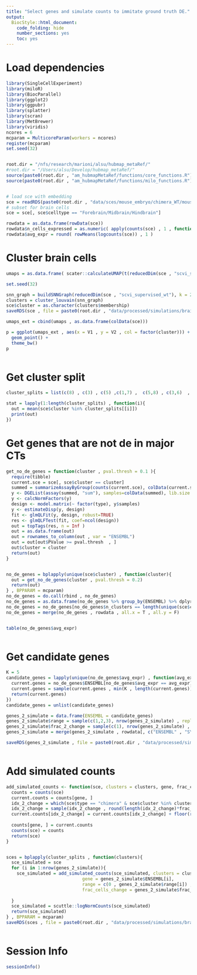 ```yaml
---
title: "Select genes and simulate counts to immitate ground truth DE."
output:
  BiocStyle::html_document:
    code_folding: hide
    number_sections: yes
    toc: yes  
---
```

# Load dependencies

```r


library(SingleCellExperiment)
library(miloR)
library(BiocParallel)
library(ggplot2)
library(ggpubr)
library(splatter)
library(scran)
library(MetBrewer)
library(viridis)
ncores = 6
mcparam = MulticoreParam(workers = ncores)
register(mcparam)
set.seed(32)


root.dir = "/nfs/research/marioni/alsu/hubmap_metaRef/"
#root.dir = "/Users/alsu/Develop/hubmap_metaRef/"
source(paste0(root.dir , "am_hubmapMetaRef/functions/core_functions.R"))
source(paste0(root.dir , "am_hubmapMetaRef/functions/milo_functions.R"))


# load sce with embedding
sce = readRDS(paste0(root.dir , "data/sces/mouse_embryo/chimera_WT/mouse_embryo_wt_chimera.Rds"))
# subset for brain cells
sce = sce[, sce$celltype == "Forebrain/Midbrain/Hindbrain"]

rowdata = as.data.frame(rowData(sce))
rowdata$n_cells_expressed = as.numeric( apply(counts(sce) , 1 , function(x) sum(x > 0)) )
rowdata$avg_expr = round( rowMeans(logcounts(sce)) , 1 )


```

# Cluster brain cells

```r


umaps = as.data.frame( scater::calculateUMAP(t(reducedDim(sce , "scvi_supervised_wt"))) )

set.seed(32)

snn_graph = buildSNNGraph(reducedDim(sce , "scvi_supervised_wt"), k = 20 , d = 10 , transposed = T)
clusters = cluster_louvain(snn_graph)  
sce$cluster = as.character(clusters$membership)
saveRDS(sce , file = paste0(root.dir , "data/processed/simulations/brain/sce_w_clusters.Rds"))

umaps_ext = cbind(umaps , as.data.frame(colData(sce)))

p = ggplot(umaps_ext , aes(x = V1 , y = V2 , col = factor(cluster))) +
  geom_point() +
  theme_bw()
p



```

# Get cluster split

```r

cluster_splits = list(c(8) , c(3) , c(5) ,c(1,7) ,  c(5,8) , c(3,6)  , c(3,2,6) , c(1,4,5,7) , c(1,4,5,7,2) , c(1,2,3,4,5,6,7))

stat = lapply(1:length(cluster_splits) , function(i){
  out = mean(sce$cluster %in% cluster_splits[[i]])
  print(out)
})

```

# Get genes that are not de in major CTs

```r



get_no_de_genes = function(cluster , pval.thresh = 0.1 ){
  require(tibble)
  current.sce = sce[, sce$cluster == cluster]
  summed = summarizeAssayByGroup(counts(current.sce), colData(current.sce)[,c("sample","type")])
  y <- DGEList(assay(summed, "sum"), samples=colData(summed), lib.size = colSums(assay(summed , "sum")))
  y <- calcNormFactors(y)
  design <- model.matrix(~ factor(type), y$samples)
  y <- estimateDisp(y, design)
  fit <- glmQLFit(y, design, robust=TRUE)
  res <- glmQLFTest(fit, coef=ncol(design))
  out = topTags(res, n = Inf )
  out = as.data.frame(out)
  out = rownames_to_column(out , var = "ENSEMBL")
  out = out[out$PValue >= pval.thresh  , ]
  out$cluster = cluster
  return(out)
}


no_de_genes = bplapply(unique(sce$cluster) , function(cluster){
  out = get_no_de_genes(cluster , pval.thresh = 0.2) 
  return(out)
} , BPPARAM = mcparam)
no_de_genes = do.call(rbind , no_de_genes)
no_de_genes = as.data.frame(no_de_genes %>% group_by(ENSEMBL) %>% dplyr::summarise(n_clusters = n()))
no_de_genes = no_de_genes[no_de_genes$n_clusters == length(unique(sce$cluster)) , ]
no_de_genes = merge(no_de_genes , rowdata , all.x = T , all.y = F)


table(no_de_genes$avg_expr)



```

# Get candidate genes

```r


K = 5
candidate_genes = lapply(unique(no_de_genes$avg_expr) , function(avg_expr){
  current.genes = no_de_genes$ENSEMBL[no_de_genes$avg_expr == avg_expr]
  current.genes = sample(current.genes , min(K , length(current.genes))) 
  return(current.genes)
})
candidate_genes = unlist(candidate_genes)

genes_2_simulate = data.frame(ENSEMBL = candidate_genes)
genes_2_simulate$range = sample(c(1,2,3), nrow(genes_2_simulate) , replace = T)
genes_2_simulate$frac_2_change = sample(c(1), nrow(genes_2_simulate) , replace = T)
genes_2_simulate = merge(genes_2_simulate , rowdata[, c("ENSEMBL" , "SYMBOL")] , all.x = T , all.y = F)

saveRDS(genes_2_simulate , file = paste0(root.dir , "data/processed/simulations/brain/simulated_genes.Rds"))



```

# Add simulated counts

```r



add_simulated_counts <- function(sce, clusters = clusters, gene, frac_cells_change, range){
  counts = counts(sce)
  current.counts = counts[gene, ]
  idx_2_change = which(sce$type == "chimera" & sce$cluster %in% clusters)
  idx_2_change = sample(idx_2_change , round(length(idx_2_change)*frac_cells_change))
  current.counts[idx_2_change] = current.counts[idx_2_change] + floor(runif(length(idx_2_change), min=range[1], max=(range[2]+1)))
    
  counts[gene, ] = current.counts
  counts(sce) = counts
  return(sce)
}


sces = bplapply(cluster_splits , function(clusters){
  sce_simulated = sce
  for (i in 1:nrow(genes_2_simulate)){
    sce_simulated = add_simulated_counts(sce_simulated, clusters = clusters, 
                             gene = genes_2_simulate$ENSEMBL[i], 
                             range = c(0 , genes_2_simulate$range[i]) , 
                             frac_cells_change = genes_2_simulate$frac_2_change[i])
  
  }
  sce_simulated = scuttle::logNormCounts(sce_simulated)
  return(sce_simulated)
} , BPPARAM = mcparam)
saveRDS(sces , file = paste0(root.dir , "data/processed/simulations/brain/sces_simulated.Rds"))



```


# Session Info

```r
sessionInfo()
```
